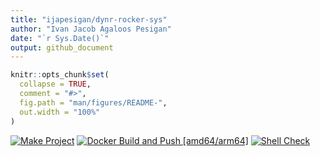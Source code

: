 ```yaml
---
title: "ijapesigan/dynr-rocker-sys"
author: "Ivan Jacob Agaloos Pesigan"
date: "`r Sys.Date()`"
output: github_document
---
```


<!-- README.md is generated from .setup/readme/README.Rmd. Please edit that file -->

```r
knitr::opts_chunk$set(
  collapse = TRUE,
  comment = "#>",
  fig.path = "man/figures/README-",
  out.width = "100%"
)
```

<!-- badges: start -->
[![Make Project](https://github.com/ijapesigan/docker-dynr-rocker-sys/actions/workflows/make.yml/badge.svg)](https://github.com/ijapesigan/docker-dynr-rocker-sys/actions/workflows/make.yml)
[![Docker Build and Push [amd64/arm64]](https://github.com/ijapesigan/docker-dynr-rocker-sys/actions/workflows/docker-apptainer-build-push-amd64-arm64.yml/badge.svg)](https://github.com/ijapesigan/docker-dynr-rocker-sys/actions/workflows/docker-apptainer-build-push-amd64-arm64.yml)
[![Shell Check](https://github.com/ijapesigan/docker-dynr-rocker-sys/actions/workflows/shellcheck.yml/badge.svg)](https://github.com/ijapesigan/docker-dynr-rocker-sys/actions/workflows/shellcheck.yml)
<!-- badges: end -->
